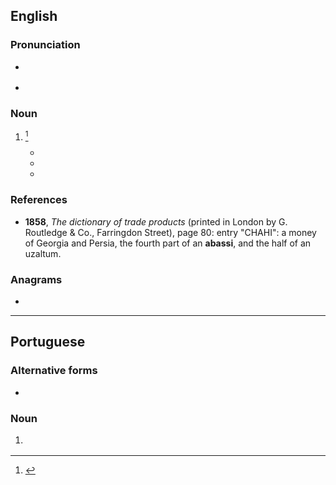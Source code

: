 ==English==

===Pronunciation===
* {{a|GenAm}} {{IPA|en|/əˈbɑ.si/}}
* {{audio|en|LL-Q1860 (eng)-Vealhurl-abassi.wav|Audio (UK)}}

===Noun===
{{en-noun}}

# {{obsolete spelling of|en|abbasi}}<ref>{{R:MW3 1976}}</ref>
#* {{quote-book|en|year=1765|title=The Modern Part of an Univerſal Hiſtory, from the Earlieſt Account of Time|volume=43|page=161|passage=The most current money in ''Perſia'' are the '''abaſſi's''', worth about 1 ''s''. 4 ''d.'' ſterling : they are of the fineſt ſilver. An '''abaſſi''' is worth two mahmoudi's, a mahmoudi two ſhais, and a ſhai ten ſingle or five double caſbeghi's.}}
#* {{quote-book|en|year=1819|author=William Anderson|title=The London commercial dictionary, and sea-port gazetteer|page=557|section=entry "Persia"|passage=''Accounts'' are kept in tomans of 50 '''abassis''' = 100 mamoodis = 200 shatrees = 1,000 dinars-bisti. The last is an imaginary money.}}
#* {{quote-book|en|year=1899|title=The romances of Alexandre Dumas|chapter=The Miller|page=141|passage=Only know how to set about it, and you can extract an '''abassi''', not from every carriage, but from every gun-barrel.}}

===References===
* '''1858''', ''The dictionary of trade products'' (printed in London by G. Routledge & Co., Farringdon Street), page 80: entry "CHAHI": a money of Georgia and Persia, the fourth part of an '''abassi''', and the half of an uzaltum.
<references/>

===Anagrams===
* {{anagrams|en|a=aabiss|Sabias|abasis|baisas}}

----

==Portuguese==

===Alternative forms===
* {{l|pt|abás}}

===Noun===
{{pt-noun|m}}

# {{lb|pt|historical}} {{l|en|abbasi}} {{gloss|historical Persian silver coin}}